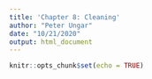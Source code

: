 ```yaml
---
title: 'Chapter 8: Cleaning'
author: "Peter Ungar"
date: "10/21/2020"
output: html_document
---
```


```r
knitr::opts_chunk$set(echo = TRUE)
```

